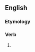 ==English==

===Etymology===
{{suffix|en|plant|eth}}

===Verb===
{{head|en|verb form}}

# {{en-archaic third-person singular of|plant}}